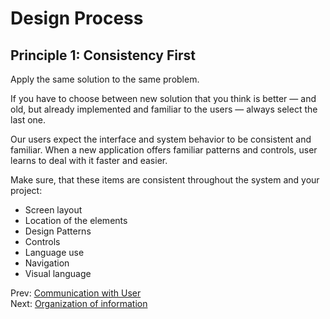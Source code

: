 <Meta title="2 - Principal/Design Process"/>

# Design Process

## Principle 1: Consistency First
Apply the same solution to the same problem.

If you have to choose between new solution that you think is better — and old, but already implemented and familiar to the users — always select the last one.

Our users expect the interface and system behavior to be consistent and familiar. When a new application offers familiar patterns and controls, user learns to deal with it faster and easier.  

Make sure, that these items are consistent throughout the system and your project:
* Screen layout
* Location of the elements
* Design Patterns
* Controls
* Language use
* Navigation
* Visual language

Prev: [Communication with User](?path=/docs/2-principal-communication-with-user--page)  
Next: [Organization of information](?path=/docs/2-principal-organization-of-information--page)






